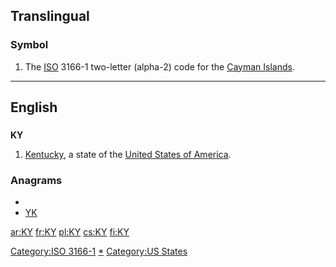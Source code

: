 {{also|ky|Ky.|.ky}}
==Translingual==
===Symbol===
{{infl|mul|symbol}}
# The [[ISO]] 3166-1 two-letter (alpha-2) code for the [[Cayman Islands]].

[[Category:ISO 3166-1]]
----

==English==

==={{abbreviation}}===
'''KY'''

# [[Kentucky]], a state of the [[United States of America]].

===Anagrams===
* {{alphagram|ky}}
* [[YK#English|YK]]

[[Category:Kentucky|*]]
[[Category:US States]]

[[ar:KY]]
[[fr:KY]]
[[pl:KY]]
[[cs:KY]]
[[fi:KY]]
